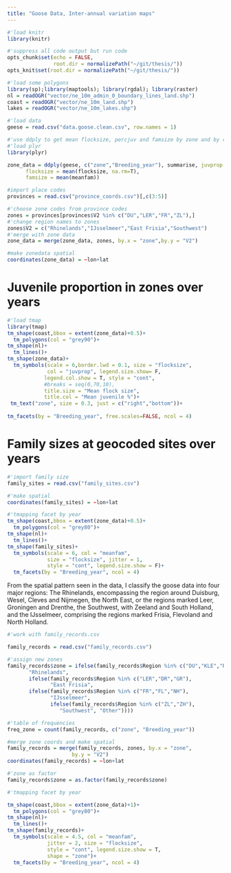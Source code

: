 ```yaml
---
title: "Goose Data, Inter-annual variation maps"
---
```


```r
#'load knitr
library(knitr)

#'suppress all code output but run code
opts_chunk$set(echo = FALSE,
               root.dir = normalizePath("~/git/thesis/"))
opts_knit$set(root.dir = normalizePath("~/git/thesis/"))
```

```r
#'load some polygons
library(sp);library(maptools); library(rgdal); library(raster)
nl = readOGR("vector/ne_10m_admin_0_boundary_lines_land.shp")
coast = readOGR("vector/ne_10m_land.shp")
lakes = readOGR("vector/ne_10m_lakes.shp")
```

```r
#'load data
geese = read.csv("data.goose.clean.csv", row.names = 1)
```


```r
#'use ddply to get mean flocksize, percjuv and famsize by zone and by region
#'load plyr
library(plyr)

zone_data = ddply(geese, c("zone","Breeding_year"), summarise, juvprop = mean(propjuv, na.rm=T),
      flocksize = mean(flocksize, na.rm=T), 
      famsize = mean(meanfam))
```

```r
#import place codes
provinces = read.csv("province_coords.csv")[,c(3:5)]
```

```r
#'choose zone codes from province codes
zones = provinces[provinces$V2 %in% c("DU","LER","FR","ZL"),]
#'change region names to zones
zones$V2 = c("Rhinelands","IJsselmeer","East Frisia","Southwest")
#'merge with zone data
zone_data = merge(zone_data, zones, by.x = "zone",by.y = "V2")

#make zonedata spatial
coordinates(zone_data) = ~lon+lat
```

# Juvenile proportion in zones over years

```r
#'load tmap
library(tmap)
tm_shape(coast,bbox = extent(zone_data)+0.5)+
  tm_polygons(col = "grey90")+
tm_shape(nl)+
  tm_lines()+
tm_shape(zone_data)+
  tm_symbols(scale = 6,border.lwd = 0.1, size = "flocksize",
             col = "juvprop", legend.size.show= F,
            legend.col.show = T, style = "cont",
            #breaks = seq(0,70,10),
            title.size = "Mean flock size", 
            title.col = "Mean juvenile %")+
 tm_text("zone", size = 0.3, just = c("right","bottom"))+
  
tm_facets(by = "Breeding_year", free.scales=FALSE, ncol = 4)
```

# Family sizes at geocoded sites over years

```r
#'import family size
family_sites = read.csv("family_sites.csv")

#'make spatial
coordinates(family_sites) = ~lon+lat
```

```r
#'tmapping facet by year
tm_shape(coast,bbox = extent(zone_data)+0.5)+
  tm_polygons(col = "grey80")+
tm_shape(nl)+
  tm_lines()+
tm_shape(family_sites)+
  tm_symbols(scale = 6, col = "meanfam",
             size = "flocksize", jitter = 1,
             style = "cont", legend.size.show = F)+
  tm_facets(by = "Breeding_year", ncol = 4)
```

From the spatial pattern seen in the data, I classify the goose data into four major regions: The Rhinelands, encompassing the region around Duisburg, Wesel, Cleves and Nijmegen, the North East, or the regions marked Leer, Groningen and Drenthe, the Southwest, with Zeeland and South Holland, and the IJsselmeer, comprising the regions marked Frisia, Flevoland and North Holland.

```r
#'work with family_records.csv

family_records = read.csv("family_records.csv")

#'assign new zones
family_records$zone = ifelse(family_records$Region %in% c("DU","KLE","RG","WES","WG"),
       "Rhinelands",
       ifelse(family_records$Region %in% c("LER","DR","GR"),
              "East Frisia",
       ifelse(family_records$Region %in% c("FR","FL","NH"),
              "IJsselmeer", 
              ifelse(family_records$Region %in% c("ZL","ZH"),
                 "Southwest", "Other"))))

#'table of frequencies
freq_zone = count(family_records, c("zone", "Breeding_year"))

#merge zone coords and make spatial
family_records = merge(family_records, zones, by.x = "zone",
                     by.y = "V2")
coordinates(family_records) = ~lon+lat
```

```r
#'zone as factor
family_records$zone = as.factor(family_records$zone)

#'tmapping facet by year

tm_shape(coast,bbox = extent(zone_data)+1)+
  tm_polygons(col = "grey80")+
tm_shape(nl)+
  tm_lines()+
tm_shape(family_records)+
  tm_symbols(scale = 4.5, col = "meanfam",
             jitter = 2, size = "flocksize",
             style = "cont", legend.size.show = T,
             shape = "zone")+
  tm_facets(by = "Breeding_year", ncol = 4)
```